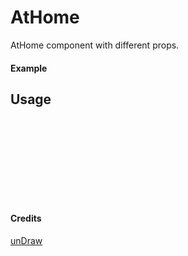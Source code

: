 
<Meta of={AtHome} title="unDraw/AtHome" />

# AtHome

AtHome component with different props.

#### Example

<Canvas of={AtHome.Primary} />

## Usage

```ts
import { AtHome } from "yadl-ui";

const Example = () => {
  return (
      <AtHome />
  );
};

export default Example;
```

#### Credits
[unDraw](https://undraw.co/illustrations)
